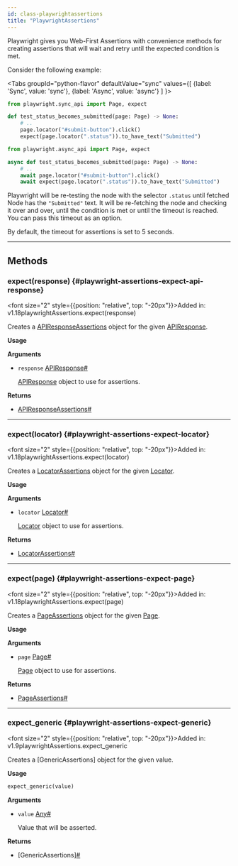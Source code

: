 ```yaml
---
id: class-playwrightassertions
title: "PlaywrightAssertions"
---
```



Playwright gives you Web-First Assertions with convenience methods for creating assertions that will wait and retry until the expected condition is met.

Consider the following example:

<Tabs
  groupId="python-flavor"
  defaultValue="sync"
  values={[
    {label: 'Sync', value: 'sync'},
    {label: 'Async', value: 'async'}
  ]
}>
<TabItem value="sync">

```py
from playwright.sync_api import Page, expect

def test_status_becomes_submitted(page: Page) -> None:
    # ..
    page.locator("#submit-button").click()
    expect(page.locator(".status")).to_have_text("Submitted")
```

</TabItem>
<TabItem value="async">

```py
from playwright.async_api import Page, expect

async def test_status_becomes_submitted(page: Page) -> None:
    # ..
    await page.locator("#submit-button").click()
    await expect(page.locator(".status")).to_have_text("Submitted")
```

</TabItem>
</Tabs>

Playwright will be re-testing the node with the selector `.status` until fetched Node has the `"Submitted"` text. It will be re-fetching the node and checking it over and over, until the condition is met or until the timeout is reached. You can pass this timeout as an option.

By default, the timeout for assertions is set to 5 seconds.


---

## Methods

### expect(response) {#playwright-assertions-expect-api-response}

<font size="2" style={{position: "relative", top: "-20px"}}>Added in: v1.18</font><x-search>playwrightAssertions.expect(response)</x-search>

Creates a [APIResponseAssertions] object for the given [APIResponse].

**Usage**

**Arguments**
- `response` [APIResponse]<a aria-hidden="true" tabindex="-1" class="list-anchor-link" id="playwright-assertions-expect-api-response-option-response"/><a href="#playwright-assertions-expect-api-response-option-response" class="list-anchor">#</a>
  
  [APIResponse] object to use for assertions.

**Returns**
- [APIResponseAssertions]<a aria-hidden="true" tabindex="-1" class="list-anchor-link" id="playwright-assertions-expect-api-response-return"/><a href="#playwright-assertions-expect-api-response-return" class="list-anchor">#</a>

---

### expect(locator) {#playwright-assertions-expect-locator}

<font size="2" style={{position: "relative", top: "-20px"}}>Added in: v1.18</font><x-search>playwrightAssertions.expect(locator)</x-search>

Creates a [LocatorAssertions] object for the given [Locator].

**Usage**

**Arguments**
- `locator` [Locator]<a aria-hidden="true" tabindex="-1" class="list-anchor-link" id="playwright-assertions-expect-locator-option-locator"/><a href="#playwright-assertions-expect-locator-option-locator" class="list-anchor">#</a>
  
  [Locator] object to use for assertions.

**Returns**
- [LocatorAssertions]<a aria-hidden="true" tabindex="-1" class="list-anchor-link" id="playwright-assertions-expect-locator-return"/><a href="#playwright-assertions-expect-locator-return" class="list-anchor">#</a>

---

### expect(page) {#playwright-assertions-expect-page}

<font size="2" style={{position: "relative", top: "-20px"}}>Added in: v1.18</font><x-search>playwrightAssertions.expect(page)</x-search>

Creates a [PageAssertions] object for the given [Page].

**Usage**

**Arguments**
- `page` [Page]<a aria-hidden="true" tabindex="-1" class="list-anchor-link" id="playwright-assertions-expect-page-option-page"/><a href="#playwright-assertions-expect-page-option-page" class="list-anchor">#</a>
  
  [Page] object to use for assertions.

**Returns**
- [PageAssertions]<a aria-hidden="true" tabindex="-1" class="list-anchor-link" id="playwright-assertions-expect-page-return"/><a href="#playwright-assertions-expect-page-return" class="list-anchor">#</a>

---

### expect_generic {#playwright-assertions-expect-generic}

<font size="2" style={{position: "relative", top: "-20px"}}>Added in: v1.9</font><x-search>playwrightAssertions.expect_generic</x-search>

Creates a [GenericAssertions] object for the given value.

**Usage**

```python
expect_generic(value)
```

**Arguments**
- `value` [Any]<a aria-hidden="true" tabindex="-1" class="list-anchor-link" id="playwright-assertions-expect-generic-option-value"/><a href="#playwright-assertions-expect-generic-option-value" class="list-anchor">#</a>
  
  Value that will be asserted.

**Returns**
- [GenericAssertions]<a aria-hidden="true" tabindex="-1" class="list-anchor-link" id="playwright-assertions-expect-generic-return"/><a href="#playwright-assertions-expect-generic-return" class="list-anchor">#</a>


[Accessibility]: /api/class-accessibility.mdx "Accessibility"
[APIRequest]: /api/class-apirequest.mdx "APIRequest"
[APIRequestContext]: /api/class-apirequestcontext.mdx "APIRequestContext"
[APIResponse]: /api/class-apiresponse.mdx "APIResponse"
[APIResponseAssertions]: /api/class-apiresponseassertions.mdx "APIResponseAssertions"
[Browser]: /api/class-browser.mdx "Browser"
[BrowserContext]: /api/class-browsercontext.mdx "BrowserContext"
[BrowserType]: /api/class-browsertype.mdx "BrowserType"
[CDPSession]: /api/class-cdpsession.mdx "CDPSession"
[ConsoleMessage]: /api/class-consolemessage.mdx "ConsoleMessage"
[Dialog]: /api/class-dialog.mdx "Dialog"
[Download]: /api/class-download.mdx "Download"
[ElementHandle]: /api/class-elementhandle.mdx "ElementHandle"
[Error]: /api/class-error.mdx "Error"
[FileChooser]: /api/class-filechooser.mdx "FileChooser"
[Frame]: /api/class-frame.mdx "Frame"
[FrameLocator]: /api/class-framelocator.mdx "FrameLocator"
[JSHandle]: /api/class-jshandle.mdx "JSHandle"
[Keyboard]: /api/class-keyboard.mdx "Keyboard"
[Locator]: /api/class-locator.mdx "Locator"
[LocatorAssertions]: /api/class-locatorassertions.mdx "LocatorAssertions"
[Mouse]: /api/class-mouse.mdx "Mouse"
[Page]: /api/class-page.mdx "Page"
[PageAssertions]: /api/class-pageassertions.mdx "PageAssertions"
[Playwright]: /api/class-playwright.mdx "Playwright"
[PlaywrightAssertions]: /api/class-playwrightassertions.mdx "PlaywrightAssertions"
[Request]: /api/class-request.mdx "Request"
[Response]: /api/class-response.mdx "Response"
[Route]: /api/class-route.mdx "Route"
[Selectors]: /api/class-selectors.mdx "Selectors"
[TimeoutError]: /api/class-timeouterror.mdx "TimeoutError"
[Touchscreen]: /api/class-touchscreen.mdx "Touchscreen"
[Tracing]: /api/class-tracing.mdx "Tracing"
[Video]: /api/class-video.mdx "Video"
[WebSocket]: /api/class-websocket.mdx "WebSocket"
[Worker]: /api/class-worker.mdx "Worker"
[Element]: https://developer.mozilla.org/en-US/docs/Web/API/element "Element"
[EvaluationArgument]: /evaluating.mdx#evaluation-argument "EvaluationArgument"
[Promise]: https://developer.mozilla.org/en-US/docs/Web/JavaScript/Reference/Global_Objects/Promise "Promise"
[iterator]: https://developer.mozilla.org/en-US/docs/Web/JavaScript/Reference/Iteration_protocols "Iterator"
[origin]: https://developer.mozilla.org/en-US/docs/Glossary/Origin "Origin"
[selector]: https://developer.mozilla.org/en-US/docs/Web/CSS/CSS_Selectors "selector"
[Serializable]: https://developer.mozilla.org/en-US/docs/Web/JavaScript/Reference/Global_Objects/JSON/stringify#Description "Serializable"
[UIEvent.detail]: https://developer.mozilla.org/en-US/docs/Web/API/UIEvent/detail "UIEvent.detail"
[UnixTime]: https://en.wikipedia.org/wiki/Unix_time "Unix Time"
[xpath]: https://developer.mozilla.org/en-US/docs/Web/XPath "xpath"

[Any]: https://docs.python.org/3/library/typing.html#typing.Any "Any"
[bool]: https://docs.python.org/3/library/stdtypes.html "bool"
[bytes]: https://docs.python.org/3/library/stdtypes.html#bytes "bytes"
[Callable]: https://docs.python.org/3/library/typing.html#typing.Callable "Callable"
[EventContextManager]: https://docs.python.org/3/reference/datamodel.html#context-managers "Event context manager"
[EventEmitter]: https://pyee.readthedocs.io/en/latest/#pyee.BaseEventEmitter "EventEmitter"
[Exception]: https://docs.python.org/3/library/exceptions.html#Exception "Exception"
[Dict]: https://docs.python.org/3/library/typing.html#typing.Dict "Dict"
[float]: https://docs.python.org/3/library/stdtypes.html#numeric-types-int-float-complex "float"
[int]: https://docs.python.org/3/library/stdtypes.html#numeric-types-int-float-complex "int"
[List]: https://docs.python.org/3/library/typing.html#typing.List "List"
[NoneType]: https://docs.python.org/3/library/constants.html#None "None"
[Pattern]: https://docs.python.org/3/library/re.html "Pattern"
[URL]: https://en.wikipedia.org/wiki/URL "URL"
[pathlib.Path]: https://realpython.com/python-pathlib/ "pathlib.Path"
[str]: https://docs.python.org/3/library/stdtypes.html#text-sequence-type-str "str"
[Union]: https://docs.python.org/3/library/typing.html#typing.Union "Union"

[all available image tags]: https://mcr.microsoft.com/en-us/product/playwright/python/about "all available image tags"
[Docker Hub]: https://hub.docker.com/_/microsoft-playwright-python "Docker Hub"
[Dockerfile.focal]: https://github.com/microsoft/playwright-python/blob/main/utils/docker/Dockerfile.focal "Dockerfile.focal"
